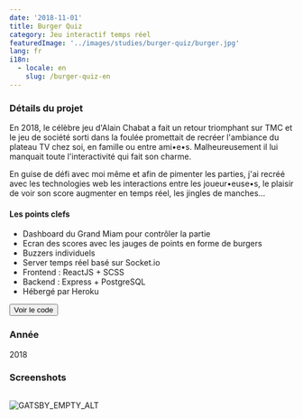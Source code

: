 ```yaml
---
date: '2018-11-01'
title: Burger Quiz
category: Jeu interactif temps réel
featuredImage: '../images/studies/burger-quiz/burger.jpg'
lang: fr
i18n:
  - locale: en
    slug: /burger-quiz-en
---
```


### Détails du projet

En 2018, le célèbre jeu d'Alain Chabat a fait un retour triomphant sur TMC et le jeu de société sorti dans la foulée promettait de recréer l'ambiance du plateau TV chez soi, en famille ou entre ami•e•s. Malheureusement il lui manquait toute l'interactivité qui fait son charme.

En guise de défi avec moi même et afin de pimenter les parties, j'ai recréé avec les technologies web les interactions entre les joueur•euse•s, le plaisir de voir son score augmenter en temps réel, les jingles de manches...

#### Les points clefs

- Dashboard du Grand Miam pour contrôler la partie
- Ecran des scores avec les jauges de points en forme de burgers
- Buzzers individuels
- Server temps réel basé sur Socket.io
- Frontend : ReactJS + SCSS
- Backend : Express + PostgreSQL
- Hébergé par Heroku

<p style={{textAlign: 'center'}}><Button href="https://github.com/search?q=jsoulet%2Fbgz&type=Repositories">Voir le code</Button></p>

### Année
2018

### Screenshots

<Image>

![GATSBY_EMPTY_ALT](../images/studies/burger-quiz/compo.jpg)

</Image>

